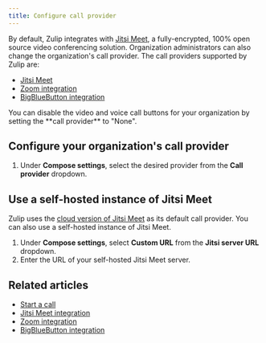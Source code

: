 ```yaml
---
title: Configure call provider
---
```



<AdminOnly />

By default, Zulip integrates with
[Jitsi Meet](https://jitsi.org/jitsi-meet/), a fully-encrypted, 100% open
source video conferencing solution. Organization administrators can also
change the organization's call provider. The call providers
supported by Zulip are:

* [Jitsi Meet](/integrations/doc/jitsi)
* [Zoom integration](/integrations/doc/zoom)
* [BigBlueButton integration](/integrations/doc/big-blue-button)

<ZulipTip>
  You can disable the video and voice call buttons for your organization
  by setting the **call provider** to "None".
</ZulipTip>

## Configure your organization's call provider

<FlattenedSteps>
  <NavigationSteps target="settings/organization-settings" />

  1. Under **Compose settings**, select the desired provider from the
     **Call provider** dropdown.

  <SaveChanges />
</FlattenedSteps>

## Use a self-hosted instance of Jitsi Meet

Zulip uses the [cloud version of Jitsi Meet](https://meet.jit.si/)
as its default call provider. You can also use a self-hosted
instance of Jitsi Meet.

<FlattenedSteps>
  <NavigationSteps target="settings/organization-settings" />

  1. Under **Compose settings**, select **Custom URL** from the
     **Jitsi server URL** dropdown.
  1. Enter the URL of your self-hosted Jitsi Meet server.

  <SaveChanges />
</FlattenedSteps>

## Related articles

* [Start a call](/help/start-a-call)
* [Jitsi Meet integration](/integrations/doc/jitsi)
* [Zoom integration](/integrations/doc/zoom)
* [BigBlueButton integration](/integrations/doc/big-blue-button)
